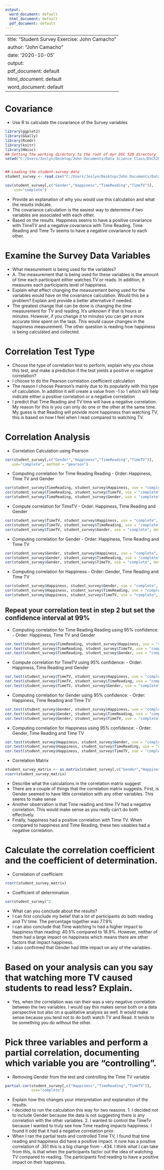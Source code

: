 ```yaml
---
output: 
  word_document: default
  html_document: default
  pdf_document: default
---
```


---
title: "Student Survey Exercise: John Camacho"
author: "John Camacho"
date: '2020-10-05'
output:
  pdf_document: default
  html_document: default
  word_document: default
---

# Covariance

- Use R to calculate the covariance of the Survey variables

```r
library(ggplot2)
library(GGally)
library(Rcmdr)
library(knitr)
library(Hmisc)
## Setting the working directory to the root of myr DSC 520 directory
setwd("C:/Users/Joslyn/Desktop/John Documents/Data Science Class/DSC520/dsc520/data")


## Loading the student-survey data
student_survey <- read.csv("C:/Users/Joslyn/Desktop/John Documents/Data Science Class/DSC520/dsc520/data/student-survey.csv")
```
```r
cov(student_survey[,c("Gender","Happiness","TimeReading","TimeTV")], 
    use="complete")
```
- Provide an explanation of why you would use this calculation and what the results indicate.
- The covariance calculation is the easiest way to determine if two variables are associated with each other. 
- Based on the results.  Happiness seems to have a positive covariance with TimeTV and a negative covariance with Time Reading. Time Reading and Time Tv seems to have a negative covariance to each other. 

# Examine the Survey Data Variables

- What measurement is being used for the variables?
- A. The measurement that is being used for these variables is the amount of time each participant either watches TV or reads.  In addition, it measures each participants level of happiness.
- Explain what effect changing the measurement being used for the variables would have on the covariance calculation. Would this be a problem? Explain and provide a better alternative if needed.
- The greatest change that can be done is changing the time measurement for TV and reading.  It's unknown if that is hours or minutes.  However, if you change it to minutes you can get a more accurate time spent on the task.  This would cause changes in the happiness measurement. The other question is reading how happiness is being calculated and collected. 

# Correlation Test Type

- Choose the type of correlation test to perform, explain why you chose this test, and make a prediction if the test yields a positive or negative correlation?
- I choose to do the Pearson correlation coefficient calculation 
- The reason I choose Pearson's mainly due to its popularity with this type of calculation.  In addition it will create a value from -1 to 1 which will help indicate either a positive correlation or a negative correlation 
- I predict that Time Reading and TV time will have a negative correlation. My reason for this is you can only do one or the other at the same time.  My guess is that Reading will provide more happiness than watching TV, this is based on how I feel when I read compared to watching TV. 




# Correlation Analysis

- Correlation Calculation using Pearson 
```r
cor(student_survey[,c("Gender","Happiness","TimeReading","TimeTV")], 
   use="complete", method = "pearson")
```
- Computing correlation for Time Reading Reading - Order: Happiness, Time TV and Gender
```r
cor(student_survey$TimeReading, student_survey$Happiness, use = "complete", method = "pearson")
cor(student_survey$TimeReading, student_survey$TimeTV, use = "complete", method = "pearson")
cor(student_survey$TimeReading, student_survey$Gender, use = "complete", method = "pearson")
```
- Compute correlation for TimeTV - Order: Happiness, Time Reading and Gender
```r
cor(student_survey$TimeTV, student_survey$Happiness, use = "complete", method = "pearson")
cor(student_survey$TimeTV, student_survey$TimeReading, use = "complete", method = "pearson")
cor(student_survey$TimeTV, student_survey$Gender, use = "complete", method = "pearson")
```
- Computing correlation for Gender - Order: Happiness, Time Reading and Time TV
```r
cor(student_survey$Gender, student_survey$Happiness, use = "complete", method = "pearson")
cor(student_survey$Gender, student_survey$TimeReading, use = "complete", method = "pearson")
cor(student_survey$Gender, student_survey$TimeTV, use = "complete", method = "pearson")
```
- Computing correlation for Happiness - Order: Gender, Time Reading and Time TV
```r
cor(student_survey$Happiness, student_survey$Gender, use = "complete", method = "pearson")
cor(student_survey$Happiness, student_survey$TimeReading, use = "complete", method = "pearson")
cor(student_survey$Happiness, student_survey$TimeTV, use = "complete", method = "pearson")
```



## Repeat your correlation test in step 2 but set the confidence interval at 99%

- Computing correlation for Time Reading Reading using 95% confidence: - Order: Happiness, Time TV and Gender
```r
cor.test(student_survey$TimeReading, student_survey$Happiness, use = "complete", method = "pearson", conf.level = 0.95)
cor.test(student_survey$TimeReading, student_survey$TimeTV, use = "complete", method = "pearson", conf.level = 0.95)
cor.test(student_survey$TimeReading, student_survey$Gender, use = "complete", method = "pearson", conf.level = 0.95)
```
- Compute correlation for TimeTV using 95% confidence: - Order: Happiness, Time Reading and Gender
```r
cor.test(student_survey$TimeTV, student_survey$Happiness, use = "complete", method = "pearson", conf.level = 0.95)
cor.test(student_survey$TimeTV, student_survey$TimeReading, use = "complete", method = "pearson", conf.level = 0.95)
cor.test(student_survey$TimeTV, student_survey$Gender, use = "complete", method = "pearson", conf.level = 0.95)
```
- Computing correlation for Gender using 95% confidence: - Order: Happiness, Time Reading and Time TV
```r
cor.test(student_survey$Gender, student_survey$Happiness, use = "complete", method = "pearson", conf.level = 0.95)
cor.test(student_survey$Gender, student_survey$TimeReading, use = "complete", method = "pearson", conf.level = 0.95)
cor.test(student_survey$Gender, student_survey$TimeTV, use = "complete", method = "pearson", conf.level = 0.95)
```
- Computing correlation for Happiness using 95% confidence: - Order: Gender, Time Reading and Time TV
```r
cor.test(student_survey$Happiness, student_survey$Gender, use = "complete", method = "pearson", conf.level = 0.95)
cor.test(student_survey$Happiness, student_survey$TimeReading, use = "complete", method = "pearson", conf.level = 0.95)
cor.test(student_survey$Happiness, student_survey$TimeTV, use = "complete", method = "pearson", conf.level = 0.95)
```
- Correlation Matrix
```r
student_survey_matrix <- as.matrix(student_survey[,c("Gender","Happiness","TimeReading","TimeTV")])
rcorr(student_survey_matrix)
```
- Describe what the calculations in the correlation matrix suggest 
- There are a couple of things that the correlation matrix suggests. First, is Gender seemed to have little correlation with any other variables.  This seems to make sense  
- Another observation is that Time reading and time TV had a negative correlation.  This would make sense as you really can't do both effectively.  
- Finally, happiness had a positive correlation with Time TV.  When compared to happiness and Time Reading, these two vaiables had a negative correlation. 

# Calculate the correlation coefficient and the coefficient of determination.

- Correlation of coefficient
```r
rcorr(student_survey_matrix)
```
- Coefficient of determination 
```r
cor(student_survey)^2
```
- What can you conclude about the results?
- I can first conclude my belief that a lot of participants do both reading and TV time.  The percentage together was 77.9%
- I can also conclude that Time watching tv had a higher impact to happiness than reading: 40.5% compared to 18.9%.  However, neither of them had a large impact on happiness which means there are other factors that impact happiness. 
- I also confirmed that Gender had little impact on any of the variables. 

# Based on your analysis can you say that watching more TV caused students to read less? Explain.

- Yes, when the correlation was ran their was a very negative correlation between the two variables. I would say this makes sense both on a data perspective but also on a qualitative analysis as well.  It would make sense
because you tend not to do both watch TV and Read.  It tends to be something you do without the other. 

# Pick three variables and perform a partial correlation, documenting which variable you are “controlling”. 
- Removing Gender from the test and controlling the Time TV variable
```r
partial.cor(student_survey[,c("Happiness","TimeReading","TimeTV")], 
            use="complete")
```
- Explain how this changes your interpretation and explanation of the results.
- I decided to run the calculation this way for two reasons.  1. I decided not to include Gender because the data is not suggesting there is any correlation with the other variables. 2. I wanted to control the TimeTv because I wanted to truly see how Time reading impacts happiness.  I found it odd that it had a negative correlation prior. 
- When I ran the partial tests and controlled Time TV, I found that time reading and happiness did have a positive impact. It now has a positive correlation of .351 this is a big change from -.434.  I think what I can take from this, is that when the participants factor out the idea of watching TV compared to reading.  The participants find reading to have a positive impact on their happiness. 